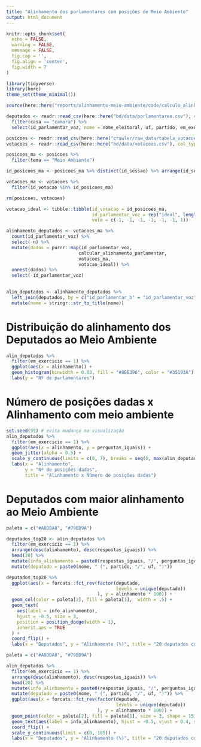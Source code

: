```yaml
---
title: "Alinhamento dos parlamentares com posições de Meio Ambiente"
output: html_document
---
```


```r
knitr::opts_chunk$set(
  echo = FALSE,
  warning = FALSE,
  message = FALSE,
  fig.cap = '',
  fig.align = 'center',
  fig.width = 7
)
```

```r
library(tidyverse)
library(here)
theme_set(theme_minimal())

source(here::here("reports/alinhamento-meio-ambiente/code/calculo_alinhamento.R"))
```

```r
deputados <- readr::read_csv(here::here("bd/data/parlamentares.csv"), col_types = cols(id_parlamentar_voz = "c")) %>% 
  filter(casa == "camara") %>% 
  select(id_parlamentar_voz, nome = nome_eleitoral, uf, partido, em_exercicio)
```

```r
posicoes <- readr::read_csv(here::here("crawler/raw_data/tabela_votacoes.csv"))
votacoes <- readr::read_csv(here::here("bd/data/votacoes.csv"), col_types = "ncn")

posicoes_ma <- posicoes %>% 
  filter(tema == "Meio Ambiente")

id_posicoes_ma <- posicoes_ma %>% distinct(id_sessao) %>% arrange(id_sessao) %>% pull(id_sessao)

votacoes_ma <- votacoes %>%
  filter(id_votacao %in% id_posicoes_ma)

rm(posicoes, votacoes)
```

```r
votacao_ideal <- tibble::tibble(id_votacao = id_posicoes_ma,
                                id_parlamentar_voz = rep("ideal", length(id_posicoes_ma)),
                                voto = c(-1, -1, -1, -1, -1, -1, 1))
```

```r
alinhamento_deputados <- votacoes_ma %>% 
  count(id_parlamentar_voz) %>% 
  select(-n) %>% 
  mutate(dados = purrr::map(id_parlamentar_voz,
                           calcular_alinhamento_parlamentar,
                           votacoes_ma,
                           votacao_ideal)) %>% 
  unnest(dados) %>% 
  select(-id_parlamentar_voz)
  
```

```r
alin_deputados <- alinhamento_deputados %>% 
  left_join(deputados, by = c("id_parlamentar_b" = "id_parlamentar_voz")) %>% 
  mutate(nome = stringr::str_to_title(nome))
```

# Distribuição do alinhamento dos Deputados ao Meio Ambiente
```r
alin_deputados %>% 
  filter(em_exercicio == 1) %>% 
  ggplot(aes(x = alinhamento)) +
  geom_histogram(binwidth = 0.03, fill = "#8E6396", color = "#35193A") +
  labs(y = "Nº de parlamentares")
```

# Número de posições dadas x Alinhamento com meio ambiente
```r
set.seed(99) # evita mudança na visualização
alin_deputados %>% 
  filter(em_exercicio == 1) %>% 
  ggplot(aes(x = alinhamento, y = perguntas_iguais)) +
  geom_jitter(alpha = 0.5) +
  scale_y_continuous(limits = c(0, 7), breaks = seq(0, max(alin_deputados$perguntas_iguais), 1), oob = scales::squish) +
  labs(x = "Alinhamento",
       y = "Nº de posições dadas",
       title = "Alinhamento x Número de posições dadas")
```

# Deputados com maior alinhamento ao Meio Ambiente
```r
paleta = c("#A8DBA8", "#79BD9A")

deputados_top20 <- alin_deputados %>% 
  filter(em_exercicio == 1) %>% 
  arrange(desc(alinhamento), desc(respostas_iguais)) %>% 
  head(20) %>% 
  mutate(info_alinhamento = paste0(respostas_iguais, "/", perguntas_iguais)) %>% 
  mutate(deputado = paste0(nome, " (", partido, "/", uf, ")"))

deputados_top20 %>% 
  ggplot(aes(x = forcats::fct_rev(factor(deputado, 
                                         levels = unique(deputado))
                                  ), y = alinhamento * 100)) +
  geom_col(color = paleta[2], fill = paleta[1],  width = .5) +
  geom_text(
    aes(label = info_alinhamento), 
    hjust = -0.5, size = 3,
    position = position_dodge(width = 1),
    inherit.aes = TRUE
  ) +
  coord_flip() + 
  labs(x = "Deputados", y = "Alinhamento (%)", title = "20 deputados com maior alinhamento ao Meio Ambiente")
```

```r
paleta = c("#A8DBA8", "#79BD9A")

alin_deputados %>% 
  filter(em_exercicio == 1) %>% 
  arrange(desc(alinhamento), desc(respostas_iguais)) %>% 
  head(20) %>% 
  mutate(info_alinhamento = paste0(respostas_iguais, "/", perguntas_iguais)) %>% 
  mutate(deputado = paste0(nome, " (", partido, "/", uf, ")")) %>% 
  ggplot(aes(x = forcats::fct_rev(factor(deputado, 
                                         levels = unique(deputado))
                                  ), y = alinhamento * 100)) +
  geom_point(color = paleta[2], fill = paleta[1], size = 3, shape = 15) +
  geom_text(aes(label = info_alinhamento), hjust = -0.5, vjust = 0.4, size = 3) + 
  coord_flip() + 
  scale_y_continuous(limit = c(0, 105)) +
  labs(x = "Deputados", y = "Alinhamento (%)", title = "20 deputados com maior alinhamento ao Meio Ambiente")
```

```r

```



